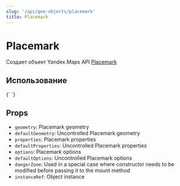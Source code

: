 ```yaml
---
slug: '/api/geo-objects/placemark'
title: Placemark
---
```



# Placemark

Создает объект Yandex.Maps API [Placemark][docs]

## Использование

<Canvas>
  {`
  <YMaps>
    <Map
      defaultState={{
        center: [55.751574, 37.573856],
        zoom: 5,
      }}
    >
      <Placemark geometry={[55.684758, 37.738521]} />
    </Map>
  </YMaps>
`}
</Canvas>

## Props

- `geometry`: Placemark geometry
- `defaultGeometry`: Uncontrolled Placemark geometry
- `properties`: Placemark properties
- `defaultProperties`: Uncontrolled Placemark properties
- `options`: Placemark options
- `defaultOptions`: Uncontrolled Placemark options
- `dangerZone`: Used in a special case where constructor needs to be modified
  before passing it to the mount method
- `instanceRef`: Object instance

[docs]:
  https://tech.yandex.com/maps/doc/jsapi/2.1/ref/reference/Placemark-docpage/
